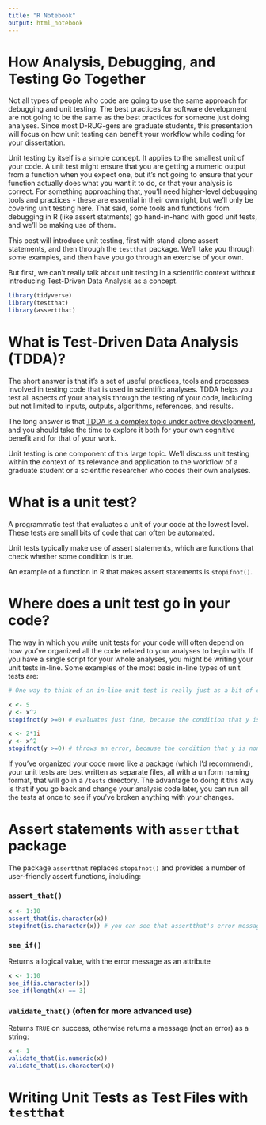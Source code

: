 ```yaml
---
title: "R Notebook"
output: html_notebook
---
```


# How Analysis, Debugging, and Testing Go Together

Not all types of people who code are going to use the same approach for debugging and unit testing.  The best practices for software development are not going to be the same as the best practices for someone just doing analyses.  Since most D-RUG-gers are graduate students, this presentation will focus on how unit testing can benefit your workflow while coding for your dissertation.

Unit testing by itself is a simple concept.  It applies to the smallest unit of your code.  A unit test might ensure that you are getting a numeric output from a function when you expect one, but it's not going to ensure that your function actually does what you want it to do, or that your analysis is correct.  For something approaching that, you'll need higher-level debugging tools and practices - these are essential in their own right, but we'll only be covering unit testing here.  That said, some tools and functions from debugging in R (like assert statments) go hand-in-hand with good unit tests, and we'll be making use of them.

This post will introduce unit testing, first with stand-alone assert statements, and then through the `testthat` package.  We'll take you through some examples, and then have you go through an exercise of your own.

But first, we can't really talk about unit testing in a scientific context without introducing Test-Driven Data Analysis as a concept.

```r
library(tidyverse)
library(testthat)
library(assertthat)

```

# What is Test-Driven Data Analysis (TDDA)?

The short answer is that it's a set of useful practices, tools and processes involved in testing code that is used in scientific analyses. TDDA helps you test all aspects of your analysis through the testing of your code, including but not limited to inputs, outputs, algorithms, references, and results.

The long answer is that [TDDA is a complex topic under active development](www.tdda.info/why=test-driven-data-analysis), and you should take the time to explore it both for your own cognitive benefit and for that of your work.

Unit testing is one component of this large topic.  We'll discuss unit testing within the context of its relevance and application to the workflow of a graduate student or a scientific researcher who codes their own analyses.

# What is a unit test?

A programmatic test that evaluates a unit of your code at the lowest level.  These tests are small bits of code that can often be automated.

Unit tests typically make use of assert statements, which are functions that check whether some condition is true.

An example of a function in R that makes assert statements is `stopifnot()`.


# Where does a unit test go in your code?

The way in which you write unit tests for your code will often depend on how you've organized all the code related to your analyses to begin with.  If you have a single script for your whole analyses, you might be writing your unit tests in-line.  Some examples of the most basic in-line types of unit tests are:

```r

# One way to think of an in-line unit test is really just as a bit of code that makes use of an assert function.  The main function that R provides for this is stopifnot(), which throws an error if a specified condition goes unmet:

x <- 5
y <- x^2
stopifnot(y >=0) # evaluates just fine, because the condition that y is non-negative is met

x <- 2*1i
y <- x^2
stopifnot(y >=0) # throws an error, because the condition that y is non-negative is NOT met

```

If you've organized your code more like a package (which I'd recommend), your unit tests are best written as separate files, all with a uniform naming format, that will go in a `/tests` directory.  The advantage to doing it this way is that if you go back and change your analysis code later, you can run all the tests at once to see if you've broken anything with your changes.

# Assert statements with `assertthat` package

The package `assertthat` replaces `stopifnot()` and provides a number of user-friendly assert functions, including:

### `assert_that()`
```r
x <- 1:10
assert_that(is.character(x))
stopifnot(is.character(x)) # you can see that assertthat's error message is little a bit more informative
```

### `see_if()`

Returns a logical value, with the error message as an attribute
```r
x <- 1:10
see_if(is.character(x))
see_if(length(x) == 3)
```

### `validate_that()` (often for more advanced use)

Returns `TRUE` on success, otherwise returns a message (not an error) as a string:
```r
x <- 1
validate_that(is.numeric(x))
validate_that(is.character(x))

```

# Writing Unit Tests as Test Files with `testthat`

